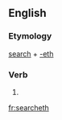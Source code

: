 ==English==

===Etymology===
[[search]] + [[-eth]]

===Verb===
{{infl|en|verb form}}

# {{archaic third-person singular of|search}}

[[fr:searcheth]]